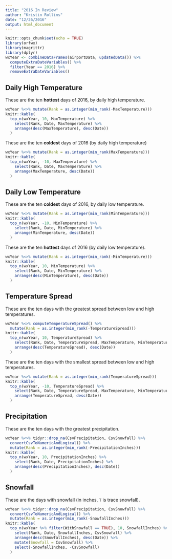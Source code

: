 ```yaml
---
title: "2016 In Review"
author: "Kristin Rollins"
date: "12/26/2016"
output: html_document
---
```


```r
knitr::opts_chunk$set(echo = TRUE)
library(orfwx)
library(magrittr)
library(dplyr)
wxYear <- combineDataFrames(airportData, updatedData()) %>% 
  computeExtraDateVariables() %>% 
  filter(Year == 2016) %>%
  removeExtraDateVariables()
```

## Daily High Temperature

These are the ten **hottest** days of 2016, by daily high temperature.

```r
wxYear %<>% mutate(Rank = as.integer(min_rank(-MaxTemperature)))
knitr::kable(
  top_n(wxYear, 10, MaxTemperature) %>%
    select(Rank, Date, MaxTemperature) %>%
    arrange(desc(MaxTemperature), desc(Date))
  )
```

These are the ten **coldest** days of 2016 (by daily high temperature)

```r
wxYear %<>% mutate(Rank = as.integer(min_rank(MaxTemperature)))
knitr::kable(
  top_n(wxYear, -10, MaxTemperature) %>%
    select(Rank, Date, MaxTemperature) %>%
    arrange(MaxTemperature, desc(Date))
  )
```

## Daily Low Temperature

These are the ten **coldest** days of 2016, by daily low temperature.

```r
wxYear %<>% mutate(Rank = as.integer(min_rank(MinTemperature)))
knitr::kable(
  top_n(wxYear, -10, MinTemperature) %>%
    select(Rank, Date, MinTemperature) %>%
    arrange(MinTemperature, desc(Date))
  )
```

These are the ten **hottest** days of 2016 (by daily low temperature).

```r
wxYear %<>% mutate(Rank = as.integer(min_rank(-MinTemperature)))
knitr::kable(
  top_n(wxYear, 10, MinTemperature) %>%
    select(Rank, Date, MinTemperature) %>%
    arrange(desc(MinTemperature), desc(Date))
  )
```

## Temperature Spread

These are the ten days with the greatest spread between low and high temperatures.

```r
wxYear %<>% computeTemperatureSpread() %>% 
  mutate(Rank = as.integer(min_rank(-TemperatureSpread)))
knitr::kable(
  top_n(wxYear, 10, TemperatureSpread) %>%
    select(Rank, Date, TemperatureSpread, MaxTemperature, MinTemperature) %>%
    arrange(desc(TemperatureSpread), desc(Date))
  )
```

These are the ten days with the smallest spread between low and high temperatures.

```r
wxYear %<>% mutate(Rank = as.integer(min_rank(TemperatureSpread)))
knitr::kable(
  top_n(wxYear, -10, TemperatureSpread) %>%
    select(Rank, Date, TemperatureSpread, MaxTemperature, MinTemperature) %>%
    arrange(TemperatureSpread, desc(Date))
  )
```

## Precipitation

These are the ten days with the greatest precipitation.

```r
wxYear %<>% tidyr::drop_na(CsvPrecipitation, CsvSnowfall) %>%
  convertCsvToNumericAndLogical() %>%
  mutate(Rank = as.integer(min_rank(-PrecipitationInches)))
knitr::kable(
  top_n(wxYear, 10, PrecipitationInches) %>%
    select(Rank, Date, PrecipitationInches) %>%
    arrange(desc(PrecipitationInches), desc(Date))
  )
```

## Snowfall

These are the days with snowfall (in inches, `T` is trace snowfall).

```r
wxYear %<>% tidyr::drop_na(CsvPrecipitation, CsvSnowfall) %>%
  convertCsvToNumericAndLogical() %>%
  mutate(Rank = as.integer(min_rank(-SnowfallInches)))
knitr::kable(
  top_n(wxYear %>% filter(WithSnowfall == TRUE), 10, SnowfallInches) %>%
    select(Rank, Date, SnowfallInches, CsvSnowfall) %>%
    arrange(desc(SnowfallInches), desc(Date)) %>%
    mutate(Snowfall = CsvSnowfall) %>%
    select(-SnowfallInches, -CsvSnowfall)
  )
```
